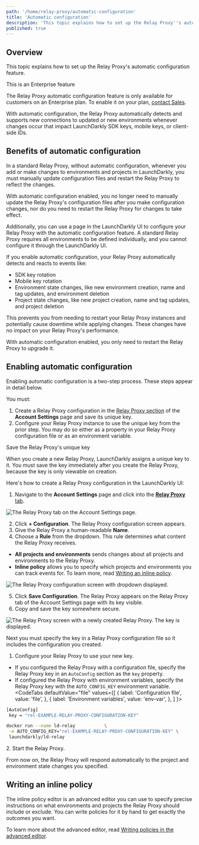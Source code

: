 ```yaml
---
path: '/home/relay-proxy/automatic-configuration'
title: 'Automatic configuration'
description: 'This topic explains how to set up the Relay Proxy''s automatic configuration feature. This feature is for customers on Enterprise plans.'
published: true
---
```


## Overview

This topic explains how to set up the Relay Proxy's automatic configuration feature. 

<Callout intent="info">
<CalloutTitle>This is an Enterprise feature</CalloutTitle>
<CalloutDescription>

The Relay Proxy automatic configuration feature is only available for customers on an Enterprise plan. To enable it on your plan, [contact Sales](https://launchdarkly.com/contact-sales/).

</CalloutDescription>
</Callout>

With automatic configuration, the Relay Proxy automatically detects and supports new connections to updated or new environments whenever changes occur that impact LaunchDarkly SDK keys, mobile keys, or client-side IDs. 

## Benefits of automatic configuration

In a standard Relay Proxy, without automatic configuration, whenever you add or make changes to environments and projects in LaunchDarkly, you must manually update configuration files and restart the Relay Proxy to reflect the changes. 

With automatic configuration enabled, you no longer need to manually update the Relay Proxy's configuration files after you make configuration changes, nor do you need to restart the Relay Proxy for changes to take effect.

Additionally, you can use a page in the LaunchDarkly UI to configure your Relay Proxy with the automatic configuration feature. A standard Relay Proxy requires all environments to be defined individually, and you cannot configure it through the LaunchDarkly UI.

If you enable automatic configuration, your Relay Proxy automatically detects and reacts to events like:

* SDK key rotation
* Mobile key rotation
* Environment state changes, like new environment creation, name and tag updates, and environment deletion
* Project state changes, like new project creation, name and tag updates, and project deletion

This prevents you from needing to restart your Relay Proxy instances and potentially cause downtime while applying changes. These changes have no impact on your Relay Proxy's performance.

With automatic configuration enabled, you only need to restart the Relay Proxy to upgrade it.

## Enabling automatic configuration

Enabling automatic configuration is a two-step process. These steps appear in detail below. 

You must:

1. Create a Relay Proxy configuration in the [Relay Proxy section](https://app.launchdarkly.com/settings/relay) of the **Account Settings** page and save its unique key.
2. Configure your Relay Proxy instance to use the unique key from the prior step. You may do so either as a property in your Relay Proxy configuration file or as an environment variable.

<Callout intent="alert">
<CalloutTitle>Save the Relay Proxy's unique key</CalloutTitle>
<CalloutDescription>

When you create a new Relay Proxy, LaunchDarkly assigns a unique key to it. You must save the key immediately after you create the Relay Proxy, because the key is only viewable on creation. 

</CalloutDescription>
</Callout>

Here's how to create a Relay Proxy configuration in the LaunchDarkly UI:

1. Navigate to the **Account Settings** page and click into the [**Relay Proxy** tab](https://app.launchdarkly.com/settings/relay).

![The Relay Proxy tab on the Account Settings page.](../../images/account-settings-relay-proxy.png)

2. Click **+ Configuration**. The Relay Proxy configuration screen appears.
3. Give the Relay Proxy a human-readable **Name**.
4. Choose a **Rule** from the dropdown. This rule determines what content the Relay Proxy receives.
 * **All projects and environments** sends changes about all projects and environments to the Relay Proxy.
 * **Inline policy** allows you to specify which projects and environments you can track events for. To learn more, read [Writing an inline policy](#writing-an-inline-policy).

![The Relay Proxy configuration screen with dropdown displayed.](../../images/relay-proxy-config-dropdown.png)

5. Click **Save Configuration**. The Relay Proxy appears on the Relay Proxy tab of the Account Settings page with its key visible.
6. Copy and save the key somewhere secure.

![The Relay Proxy screen with a newly created Relay Proxy. The key is displayed.](../../images/relay-proxy-key-displayed.png)

Next you must specify the key in a Relay Proxy configuration file so it includes the configuration you created.

1. Configure your Relay Proxy to use your new key.
 * If you configured the Relay Proxy with a configuration file, specify the Relay Proxy key in an `AutoConfig` section as the `key` property.
 * If configured the Relay Proxy with environment variables, specify the Relay Proxy key with the `AUTO_CONFIG_KEY` environment variable.
  <CodeTabs
    defaultValue="file"
    values={[
      { label: 'Configuration file', value: 'file', },
      { label: 'Environment variables', value: 'env-var', },
    ]
  }>
  <CodeTabItem value="file">

  ```bash
[AutoConfig]
   key = "rel-EXAMPLE-RELAY-PROXY-CONFIGURATION-KEY"
  ```

  </CodeTabItem>
  <CodeTabItem value="env-var">

  ```bash
docker run --name ld-relay           \
   -e AUTO_CONFIG_KEY="rel-EXAMPLE-RELAY-PROXY-CONFIGURATION-KEY" \
   launchdarkly/ld-relay
  ```

  </CodeTabItem>
  </CodeTabs>
2. Start the Relay Proxy.

From now on, the Relay Proxy will respond automatically to the project and environment state changes you specified.

## Writing an inline policy

The inline policy editor is an advanced editor you can use to specify precise instructions on what environments and projects the Relay Proxy should include or exclude. You can write policies for it by hand to get exactly the outcomes you want.

To learn more about the advanced editor, read [Writing policies in the advanced editor](/home/team/role-policies#writing-policies-in-the-advanced-editor).
